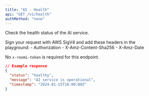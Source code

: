 ```yaml
---
title: "AI - Health"
api: "GET /v1/health"
authMethod: "none"
---
```


Check the health status of the AI service.

<Note>
  Sign your request with AWS SigV4 and add these headers in the playground:
  - Authorization
  - X-Amz-Content-Sha256
  - X-Amz-Date
  
  No `x-roomi-token` is required for this endpoint.
</Note>

```json
// Example response
{
  "status": "healthy",
  "message": "AI service is operational",
  "timestamp": "2024-01-15T10:00:00Z"
}
```

